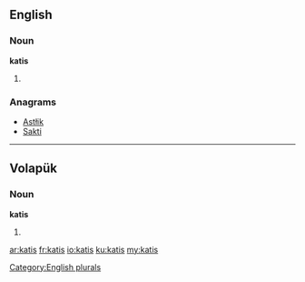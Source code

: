 ==English==

===Noun===
'''katis'''

# {{plural of|kati}}

===Anagrams===
* [[Astłik#English|Astłik]]
* [[Sakti#English|Sakti]]

[[Category:English plurals]]

----

==Volapük==

===Noun===
'''katis'''

# {{accusative of|p=1|kat|lang=vo}}

[[ar:katis]]
[[fr:katis]]
[[io:katis]]
[[ku:katis]]
[[my:katis]]